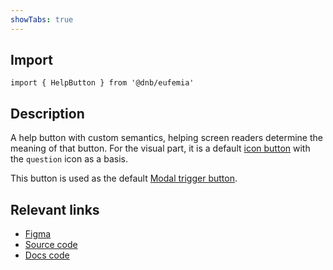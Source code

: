 ```yaml
---
showTabs: true
---
```


## Import

```tsx
import { HelpButton } from '@dnb/eufemia'
```

## Description

A help button with custom semantics, helping screen readers determine the meaning of that button. For the visual part, it is a default [icon button](/uilib/components/button#icon-button) with the `question` icon as a basis.

This button is used as the default [Modal trigger button](/uilib/components/modal/demos).

## Relevant links

- [Figma](https://www.figma.com/design/cdtwQD8IJ7pTeE45U148r1/%F0%9F%92%BB-Eufemia---Web?node-id=43836-5699)
- [Source code](https://github.com/dnbexperience/eufemia/tree/main/packages/dnb-eufemia/src/components/help-button)
- [Docs code](https://github.com/dnbexperience/eufemia/tree/main/packages/dnb-design-system-portal/src/docs/uilib/components/help-button)
